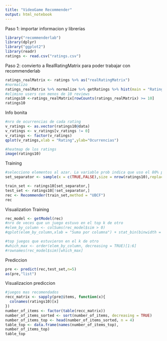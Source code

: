 ```yaml
---
title: "VideoGame Recommender"
output: html_notebook
---
```


Paso 1: importar informacion y librerías
```r
library("recommenderlab")
library(dplyr)
library("ggplot2")
library(readr)
ratings <- read.csv("ratings.csv")
```
Paso 2: convierto a RealRatingMatrix para poder trabajar con recommenderlab
```r
ratings_realMatrix <- ratings %>% as("realRatingMatrix")
#normalizo
ratings_realMatrix %>% normalize %>% getRatings %>% hist(main = "Rating normalizados por usuario")
#elimino users con menos de 10 reviews
ratings10 <-ratings_realMatrix[rowCounts(ratings_realMatrix) >= 10]
ratings10
```

Info bonita
```r
#nro de ocurrencias de cada rating
v_ratings <- as.vector(ratings10@data)
v_ratings <- v_ratings[v_ratings != 0]
v_ratings <- factor(v_ratings)
qplot(v_ratings,xlab = "Rating",ylab="Ocurrencias")

#heatmap de los ratings
image(ratings10)

```

Training
```r
#selecciono elementos al azar. La variable prob indica que uso el 80% para training y el 20% para testing
set_separator <- sample(x = c(TRUE,FALSE),size = nrow(ratings10),replace = TRUE,prob = c(0.8,0.2))

train_set <- ratings10[set_separator,]
test_set <- ratings10[!set_separator,]
rec <- Recommender(train_set,method = "UBCF")
rec
```
Visualization Training
```r
rec_model <- getModel(rec)
#nro de veces que un juego estuvo en el top k de otro
#elem_by_column <- colSums(rec_model$sim > 0)
#qplot(elem_by_column,xlab = "Suma por columna") + stat_bin(binwidth = 1)

#top juegos que estuvieron en el k de otro
#which_max <- order(elem_by_column, decreasing = TRUE)[1:6]
#rownames(rec_model$sim)[which_max]
```

Prediccion
```r
pre <- predict(rec,test_set,n=5)
as(pre,"list")
```
Visualizacion prediccion
```r
#juegos mas recomendados
recc_matrix <- sapply(pre@items, function(x){
  colnames(ratings10)[x]
})
number_of_items <- factor(table(recc_matrix))
number_of_items_sorted <- sort(number_of_items, decreasing = TRUE)
number_of_items_top <- head(number_of_items_sorted, n = 4)
table_top <- data.frame(names(number_of_items_top),
number_of_items_top)
table_top
```